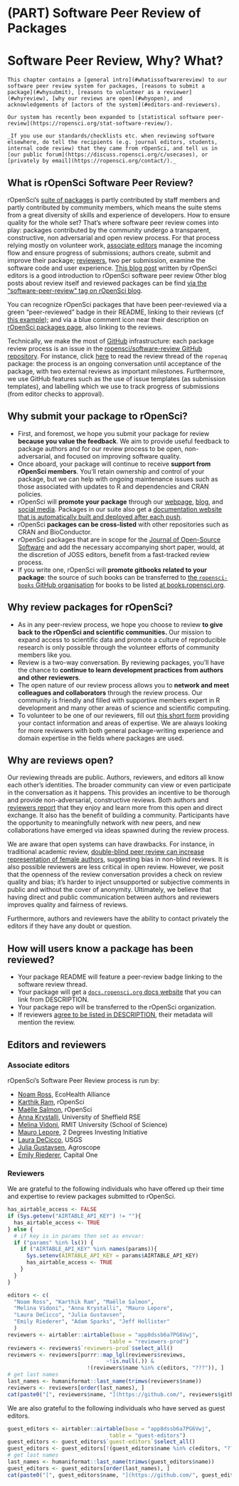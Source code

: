 #  (PART) Software Peer Review of Packages {-}

# Software Peer Review, Why? What? {#softwarereviewintro}

```block
This chapter contains a [general intro](#whatissoftwarereview) to our software peer review system for packages, [reasons to submit a package](#whysubmit), [reasons to volunteer as a reviewer](#whyreview), [why our reviews are open](#whyopen), and acknowledgements of [actors of the system](#editors-and-reviewers).

Our system has recently been expanded to [statistical software peer-review](https://ropensci.org/stat-software-review/).

_If you use our standards/checklists etc. when reviewing software elsewhere, do tell the recipients (e.g. journal editors, students, internal code review) that they came from rOpenSci, and tell us in [our public forum](https://discuss.ropensci.org/c/usecases), or [privately by email](https://ropensci.org/contact/)._ 
```

## What is rOpenSci Software Peer Review? {#whatissoftwarereview}

rOpenSci's [suite of packages](https://ropensci.org/packages/) is partly contributed by staff members and partly contributed by community members, which means the suite stems from a great diversity of skills and experience of developers. How to ensure quality for the whole set? That's where software peer review comes into play: packages contributed by the community undergo a transparent, constructive, non adversarial and open review process. For that process relying mostly on volunteer work, [associate editors](#associateditors) manage the incoming flow and ensure progress of submissions; authors create, submit and improve their package; [reviewers](#reviewers), two per submission, examine the software code and user experience. [This blog post](https://www.numfocus.org/blog/how-ropensci-uses-code-review-to-promote-reproducible-science/) written by rOpenSci editors is a good introduction to rOpenSci software peer review  Other blog posts about review itself and reviewed packages can be find [via the "software-peer-review" tag on rOpenSci blog](https://ropensci.org/tags/software-peer-review/).

You can recognize rOpenSci packages that have been peer-reviewed via a green "peer-reviewed" badge in their README, linking to their reviews (cf [this example](https://github.com/ropensci/restez#locally-query-genbank-)); and via a blue comment icon near their description on [rOpenSci packages page](https://ropensci.org/packages/), also linking to the reviews.

Technically, we make the most of [GitHub](https://github.com/) infrastructure: each package review process is an issue in the [ropensci/software-review GitHub repository](https://github.com/ropensci/software-review/). For instance, click [here](https://github.com/ropensci/software-review/issues/24) to read the review thread of the `ropenaq` package: the process is an ongoing conversation until acceptance of the package, with two external reviews as important milestones. Furthermore, we use GitHub features such as the use of issue templates (as submission templates), and labelling which we use to track progress of submissions (from editor checks to approval).

## Why submit your package to rOpenSci? {#whysubmit}

-   First, and foremost, we hope you submit your package for review **because you value the feedback**.  We aim to provide useful feedback to package authors and for our review process to be open, non-adversarial, and focused on improving software quality.
-   Once aboard, your package will continue to receive **support from rOpenSci members**.  You'll retain ownership and control of your package, but we can help with ongoing maintenance issues such as those associated with updates to R and dependencies and CRAN policies.
-   rOpenSci will **promote your package** through our [webpage](https://ropensci.org/packages/), [blog](https://ropensci.org/blog/), and [social media](https://twitter.com/ropensci). Packages in our suite also get a [documentation website that is automatically built and deployed after each push](#docsropensci).
-   rOpenSci **packages can be cross-listed** with other repositories such as CRAN and BioConductor.
-   rOpenSci packages that are in scope for the [Journal of Open-Source Software](https://joss.theoj.org/) and add the necessary accompanying short paper, would, at the discretion of JOSS editors, benefit from a fast-tracked review process.
-   If you write one, rOpenSci will **promote gitbooks related to your package**: the source of such books can be transferred to [the `ropensci-books` GitHub organisation](https://github.com/ropensci-books) for books to be listed [at books.ropensci.org](https://books.ropensci.org/).

## Why review packages for rOpenSci? {#whyreview}

-   As in any peer-review process, we hope you choose to review **to give back to the rOpenSci and scientific communities.**  Our mission to expand access to scientific data and promote a culture of reproducible research is only possible through the volunteer efforts of community members like you.
-   Review is a two-way conversation. By reviewing packages, you'll have the chance to **continue to learn development practices from authors and other reviewers**.
-   The open nature of our review process allows you to **network and meet colleagues and collaborators** through the review process. Our community is friendly and filled with supportive members expert in R development and many other areas of science and scientific computing.
-   To volunteer to be one of our reviewers, fill out [this short form](https://airtable.com/shrnfDI2S9uuyxtDw) providing your contact information and areas of expertise. We are always looking for more reviewers with both general package-writing experience and domain expertise in the fields where packages are used.


## Why are reviews open? {#whyopen}

Our reviewing threads are public. Authors, reviewers, and editors all know each other’s identities. The broader community can view or even participate in the conversation as it happens. This provides an incentive to be thorough and provide non-adversarial, constructive reviews. Both authors and [reviewers report](https://ropensci.org/tags/reviewer/) that they enjoy and learn more from this open and direct exchange. It also has the benefit of building a community. Participants have the opportunity to meaningfully network with new peers, and new collaborations have emerged via ideas spawned during the review process.

We are aware that open systems can have drawbacks. For instance, in traditional academic review, [double-blind peer review can increase representation of female authors](https://www.sciencedirect.com/science/article/pii/S0169534707002704), suggesting bias in non-blind reviews. It is also possible reviewers are less critical in open review. However, we posit that the openness of the review conversation provides a check on review quality and bias; it’s harder to inject unsupported or subjective comments in public and without the cover of anonymity. Ultimately, we believe that having direct and public communication between authors and reviewers improves quality and fairness of reviews.

Furthermore, authors and reviewers have the ability to contact privately the editors if they have any doubt or question.

## How will users know a package has been reviewed?

* Your package README will feature a peer-review badge linking to the software review thread.
* Your package will get a [`docs.ropensci.org` docs website](#rodocsci) that you can link from DESCRIPTION.
* Your package repo will be transferred to the rOpenSci organization.
* If reviewers [agree to be listed in DESCRIPTION](#authorship), their metadata will mention the review.


## Editors and reviewers

### Associate editors {#associateditors}

rOpenSci's Software Peer Review process is run by:

* [Noam Ross](https://github.com/noamross), EcoHealth Alliance
* [Karthik Ram](https://github.com/karthik), rOpenSci
* [Maëlle Salmon](https://github.com/maelle), rOpenSci
* [Anna Krystalli](https://github.com/annakrystalli), University of Sheffield RSE
* [Melina Vidoni](https://github.com/melvidoni), RMIT University (School of Science)
* [Mauro Lepore](https://github.com/maurolepore), 2 Degrees Investing Initiative
* [Laura DeCicco](https://github.com/ldecicco-USGS), USGS
* [Julia Gustavsen](https://github.com/jooolia), Agroscope
* [Emily Riederer](https://github.com/emilyriederer), Capital One 

### Reviewers

We are grateful to the following individuals who have offered up their time and expertise to review packages submitted to rOpenSci.

```r
has_airtable_access <- FALSE
if (Sys.getenv("AIRTABLE_API_KEY") != ""){
  has_airtable_access <- TRUE
} else {
  # if key is in params then set as envvar:
  if ("params" %in% ls()) {
    if ("AIRTABLE_API_KEY" %in% names(params)){
      Sys.setenv(AIRTABLE_API_KEY = params$AIRTABLE_API_KEY)
      has_airtable_access <- TRUE
    }
  }
}
```
```r
editors <- c(
  "Noam Ross", "Karthik Ram", "Maëlle Salmon",
  "Melina Vidoni", "Anna Krystalli", "Mauro Lepore", 
  "Laura DeCicco", "Julia Gustavsen",
  "Emily Riederer", "Adam Sparks", "Jeff Hollister"
  )
reviewers <- airtabler::airtable(base = "app8dssb6a7PG6Vwj", 
                                table = "reviewers-prod")
reviewers <- reviewers$`reviewers-prod`$select_all()
reviewers <- reviewers[purrr::map_lgl(reviewers$reviews, 
                               ~!is.null(.)) & 
                         !(reviewers$name %in% c(editors, "???")), ]
# get last names
last_names <- humaniformat::last_name(trimws(reviewers$name))
reviewers <- reviewers[order(last_names), ]
cat(paste0("[", reviewers$name, "](https://github.com/", reviewers$github, ")", collapse = " \U00B7 "))
```

We are also grateful to the following individuals who have served as guest editors.

```r
guest_editors <- airtabler::airtable(base = "app8dssb6a7PG6Vwj", 
                                table = "guest-editors")
guest_editors <- guest_editors$`guest-editors`$select_all()
guest_editors <- guest_editors[!(guest_editors$name %in% c(editors, "???")), ]
# get last names
last_names <- humaniformat::last_name(trimws(guest_editors$name))
guest_editors <- guest_editors[order(last_names), ]
cat(paste0("[", guest_editors$name, "](https://github.com/", guest_editors$github, ")", collapse = " \U00B7 "))
```
